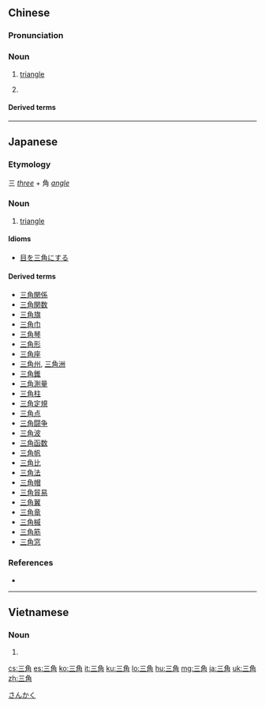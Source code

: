 ==Chinese==
{{zh-forms}}

===Pronunciation===
{{zh-pron
|m=sānjiǎo
|c=saam1 gok3
|h=pfs=sâm-kok
|mn=saⁿ-kak
|ma=Zh-sanjiao.ogg
|cat=n
}}

===Noun===
{{zh-noun}}

# {{lb|zh|geometry}} [[triangle]]
# {{abbreviation of|三角學||trigonometry|lang=zh}}

====Derived terms====
{{zh-der|三角法|三角鋼琴|三角函數|三角戀|三角形|三角學|三角巧克力|三角琴|三角鐵|三角洲}}

{{zh-cat|Geometry|Advanced}}

----

==Japanese==
{{ja-kanjitab|さん|かく|yomi=on}}

===Etymology===
三 ''[[three]]'' + 角 ''[[angle]]''

===Noun===
{{ja-noun|さんかく}}

# {{lb|ja|geometry|sort=さんかく}} [[triangle]]

====Idioms====
* [[目を三角にする]]

====Derived terms====
* [[三角関係]]
* [[三角関数]]
* [[三角旗]]
* [[三角巾]]
* [[三角琴]]
* [[三角形]]
* [[三角座]]
* [[三角州]], [[三角洲]]
* [[三角錐]]
* [[三角測量]]
* [[三角柱]]
* [[三角定規]]
* [[三角点]]
* [[三角闘争]]
* [[三角波]]
* [[三角函数]]
* [[三角帆]]
* [[三角比]]
* [[三角法]]
* [[三角帽]]
* [[三角貿易]]
* [[三角翼]]
* [[三角竜]]
* [[三角槭]]
* [[三角筋]]
* [[三角窓]]

===References===
* {{R:Shogakukan}}

[[Category:ja:Mathematics|さんかく]]

----

==Vietnamese==
{{vi-hantutab}}

===Noun===
{{vi-hantu}}

# {{han tu form of|tam giác|[[triangle]]}}

[[cs:三角]]
[[es:三角]]
[[ko:三角]]
[[it:三角]]
[[ku:三角]]
[[lo:三角]]
[[hu:三角]]
[[mg:三角]]
[[ja:三角]]
[[uk:三角]]
[[zh:三角]]